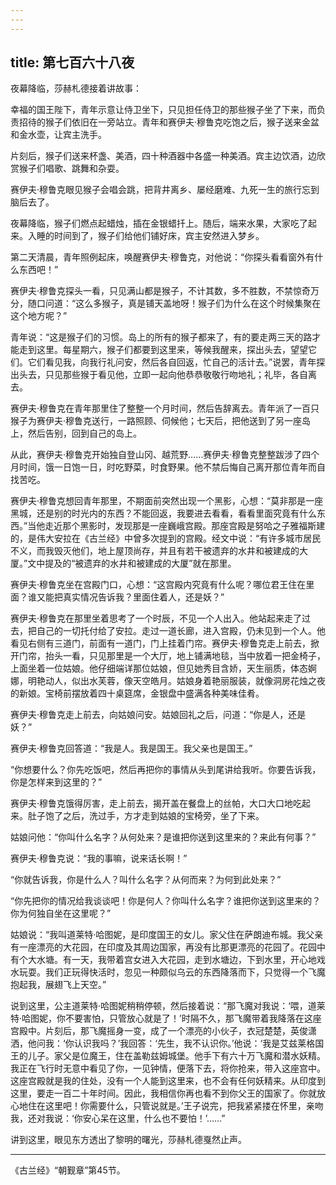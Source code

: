 ```yaml
---
---
---
```

title: 第七百六十八夜
---






夜幕降临，莎赫札德接着讲故事：





幸福的国王陛下，青年示意让侍卫坐下，只见担任侍卫的那些猴子坐了下来，而负责招待的猴子们依旧在一旁站立。青年和赛伊夫·穆鲁克吃饱之后，猴子送来金盆和金水壶，让宾主洗手。

片刻后，猴子们送来杯盏、美酒，四十种酒器中各盛一种美酒。宾主边饮酒，边欣赏猴子们唱歌、跳舞和杂耍。

赛伊夫·穆鲁克眼见猴子会唱会跳，把背井离乡、屡经磨难、九死一生的旅行忘到脑后去了。

夜幕降临，猴子们燃点起蜡烛，插在金银蜡扦上。随后，端来水果，大家吃了起来。入睡的时间到了，猴子们给他们铺好床，宾主安然进入梦乡。

第二天清晨，青年照例起床，唤醒赛伊夫·穆鲁克，对他说：“你探头看看窗外有什么东西吧！”

赛伊夫·穆鲁克探头一看，只见满山都是猴子，不计其数，多不胜数，不禁惊奇万分，随口问道：“这么多猴子，真是铺天盖地呀！猴子们为什么在这个时候集聚在这个地方呢？”

青年说：“这是猴子们的习惯。岛上的所有的猴子都来了，有的要走两三天的路才能走到这里。每星期六，猴子们都要到这里来，等候我醒来，探出头去，望望它们。它们看见我，向我行礼问安，然后各自回返，忙自己的活计去。”说罢，青年探出头去，只见那些猴于看见他，立即一起向他恭恭敬敬行吻地礼；礼毕，各自离去。

赛伊夫·穆鲁克在青年那里住了整整一个月时间，然后告辞离去。青年派了一百只猴子为赛伊夫·穆鲁克送行，一路照顾、伺候他；七天后，把他送到了另一座岛上，然后告别，回到自己的岛上。

从此，赛伊夫·穆鲁克开始独自登山冈、越荒野……赛伊夫·穆鲁克整整跋涉了四个月时间，饿一日饱一日，时吃野菜，时食野果。他不禁后悔自己离开那位青年而自找苦吃。

赛伊夫·穆鲁克想回青年那里，不期面前突然出现一个黑影，心想：“莫非那是一座黑城，还是别的时光内的东西？不能回返，我要进去看看，看看里面究竟有什么东西。”当他走近那个黑影时，发现那是一座巍峨宫殿。那座宫殿是努哈之子雅福斯建的，是伟大安拉在《古兰经》中曾多次提到的宫殿。经文中说：“有许多城市居民不义，而我毁灭他们，地上屋顶尚存，并且有若干被遗弃的水井和被建成的大厦。”文中提及的“被遗弃的水井和被建成的大厦”就在那里。

赛伊夫·穆鲁克坐在宫殿门口，心想：“这宫殿内究竟有什么呢？哪位君王住在里面？谁又能把真实情况告诉我？里面住着人，还是妖？”

赛伊夫·穆鲁克在那里坐着思考了一个时辰，不见一个人出入。他站起来走了过去，把自己的一切托付给了安拉。走过一道长廊，进入宫殿，仍未见到一个人。他看见右侧有三道门，前面有一道门，门上挂着门帘。赛伊夫·穆鲁克走上前去，掀开门帘，抬头一看，只见那里是一个大厅，地上铺满地毯，当中放着一把金椅子，上面坐着一位姑娘。他仔细端详那位姑娘，但见她秀目含娇，天生丽质，体态婀娜，明艳动人，似出水芙蓉，像天空皓月。姑娘身着艳丽服装，就像洞房花烛之夜的新娘。宝椅前摆放着四十桌筵席，金银盘中盛满各种美味佳肴。

赛伊夫·穆鲁克走上前去，向姑娘问安。姑娘回礼之后，问道：“你是人，还是妖？”

赛伊夫·穆鲁克回答道：“我是人。我是国王。我父亲也是国王。”

“你想要什么？你先吃饭吧，然后再把你的事情从头到尾讲给我听。你要告诉我，你是怎样来到这里的？”

赛伊夫·穆鲁克饿得厉害，走上前去，揭开盖在餐盘上的丝帕，大口大口地吃起来。肚子饱了之后，洗过手，方才走到姑娘的宝椅旁，坐了下来。

姑娘问他：“你叫什么名字？从何处来？是谁把你送到这里来的？来此有何事？”

赛伊夫·穆鲁克说：“我的事嘛，说来话长啊！”

“你就告诉我，你是什么人？叫什么名字？从何而来？为何到此处来？”

“你先把你的情况给我谈谈吧！你是何人？你叫什么名字？谁把你送到这里来的？你为何独自坐在这里呢？”

姑娘说：“我叫道莱特·哈图妮，是印度国王的女儿。家父住在萨朗迪布城。我父亲有一座漂亮的大花园，在印度及其周边国家，再没有比那更漂亮的花园了。花园中有个大水塘。有一天，我带着宫女进入大花园，走到水塘边，下到水里，开心地戏水玩耍。我们正玩得快活时，忽见一种颇似乌云的东西降落而下，只觉得一个飞魔抱起我，展翅飞上天空。”

说到这里，公主道莱特·哈图妮稍稍停顿，然后接着说：“那飞魔对我说：‘喂，道莱特·哈图妮，你不要害怕，只管放心就是了！’时隔不久，那飞魔带着我降落在这座宫殿中。片刻后，那飞魔摇身一变，成了一个漂亮的小伙子，衣冠楚楚，英俊潇洒，他问我：‘你认识我吗？’我回答：‘先生，我不认识你。’他说：‘我是艾兹莱格国王的儿子。家父是位魔王，住在盖勒兹姆城堡。他手下有六十万飞魔和潜水妖精。我正在飞行时无意中看见了你，一见钟情，便落下去，将你抢来，带入这座宫中。这座宫殿就是我的住处，没有一个人能到这里来，也不会有任何妖精来。从印度到这里，要走一百二十年时间。因此，我相信你再也看不到你父王的国家了。你就放心地住在这里吧！你需要什么，只管说就是。’王子说完，把我紧紧搂在怀里，亲吻我，还对我说：‘你安心呆在这里，什么也不要怕！’……”





讲到这里，眼见东方透出了黎明的曙光，莎赫札德戛然止声。



***





《古兰经》“朝觐章”第45节。​​​